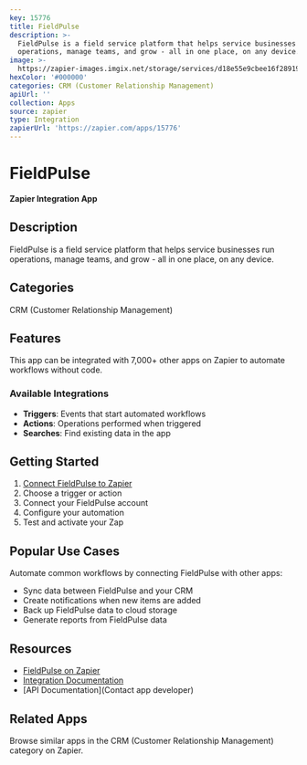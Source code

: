 ```yaml
---
key: 15776
title: FieldPulse
description: >-
  FieldPulse is a field service platform that helps service businesses run
  operations, manage teams, and grow - all in one place, on any device.
image: >-
  https://zapier-images.imgix.net/storage/services/d18e55e9cbee16f2891919b56ed60246.png?auto=format%2Ccompress&ixlib=python-3.0.0&q=50
hexColor: '#000000'
categories: CRM (Customer Relationship Management)
apiUrl: ''
collection: Apps
source: zapier
type: Integration
zapierUrl: 'https://zapier.com/apps/15776'
---
```

# FieldPulse

**Zapier Integration App**

## Description

FieldPulse is a field service platform that helps service businesses run operations, manage teams, and grow - all in one place, on any device.

## Categories

CRM (Customer Relationship Management)

## Features

This app can be integrated with 7,000+ other apps on Zapier to automate workflows without code.

### Available Integrations

- **Triggers**: Events that start automated workflows
- **Actions**: Operations performed when triggered
- **Searches**: Find existing data in the app

## Getting Started

1. [Connect FieldPulse to Zapier](https://zapier.com/apps/15776)
2. Choose a trigger or action
3. Connect your FieldPulse account
4. Configure your automation
5. Test and activate your Zap

## Popular Use Cases

Automate common workflows by connecting FieldPulse with other apps:

- Sync data between FieldPulse and your CRM
- Create notifications when new items are added
- Back up FieldPulse data to cloud storage
- Generate reports from FieldPulse data

## Resources

- [FieldPulse on Zapier](https://zapier.com/apps/15776)
- [Integration Documentation](https://zapier.com/apps/15776/integrations)
- [API Documentation](Contact app developer)

## Related Apps

Browse similar apps in the CRM (Customer Relationship Management) category on Zapier.
